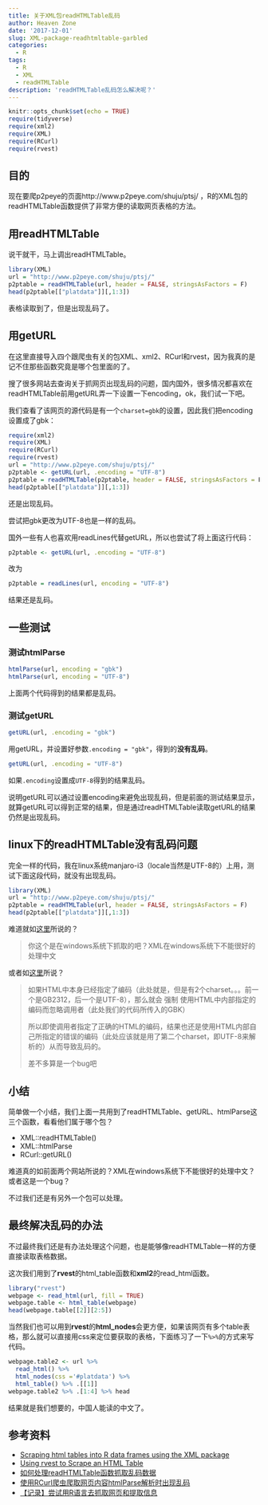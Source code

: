 ```yaml
---
title: 关于XML包readHTMLTable乱码
author: Heaven Zone
date: '2017-12-01'
slug: XML-package-readhtmltable-garbled
categories:
  - R
tags:
  - R
  - XML
  - readHTMLTable
description: 'readHTMLTable乱码怎么解决呢？'
---
```


```r
knitr::opts_chunk$set(echo = TRUE)
require(tidyverse)
require(xml2)
require(XML)
require(RCurl)
require(rvest)
```


## 目的

现在要爬p2peye的页面http://www.p2peye.com/shuju/ptsj/ ，R的XML包的readHTMLTable函数提供了非常方便的读取网页表格的方法。


## 用readHTMLTable

说干就干，马上调出readHTMLTable。

```r
library(XML)
url = "http://www.p2peye.com/shuju/ptsj/"
p2ptable = readHTMLTable(url, header = FALSE, stringsAsFactors = F)
head(p2ptable[["platdata"]][,1:3])
```

表格读取到了，但是出现乱码了。


## 用getURL

在这里直接导入四个跟爬虫有关的包XML、xml2、RCurl和rvest，因为我真的是记不住那些函数究竟是哪个包里面的了。

搜了很多网站去查询关于抓网页出现乱码的问题，国内国外，很多情况都喜欢在readHTMLTable前用getURL弄一下设置一下encoding，ok，我们试一下吧。

我们查看了该网页的源代码是有一个`charset=gbk`的设置，因此我们把encoding设置成了gbk：

```r
require(xml2)
require(XML)
require(RCurl)
require(rvest)
url = "http://www.p2peye.com/shuju/ptsj/"
p2ptable <- getURL(url, .encoding = "UTF-8")
p2ptable = readHTMLTable(p2ptable, header = FALSE, stringsAsFactors = F)
head(p2ptable[["platdata"]][,1:3])
```

还是出现乱码。

尝试把gbk更改为UTF-8也是一样的乱码。

国外一些有人也喜欢用readLines代替getURL，所以也尝试了将上面这行代码：

```r
p2ptable <- getURL(url, .encoding = "UTF-8")
```

改为

```r
p2ptable = readLines(url, encoding = "UTF-8")
```

结果还是乱码。


## 一些测试

### 测试htmlParse

```r
htmlParse(url, encoding = "gbk")
htmlParse(url, encoding = "UTF-8")
```

上面两个代码得到的结果都是乱码。


### 测试getURL

```r
getURL(url, .encoding = "gbk")
```

用getURL，并设置好参数`.encoding = "gbk"`，得到的**没有乱码**。


```r
getURL(url, .encoding = "UTF-8")
```

如果`.encoding`设置成`UTF-8`得到的结果乱码。

说明getURL可以通过设置encoding来避免出现乱码，但是前面的测试结果显示，就算getURL可以得到正常的结果，但是通过readHTMLTable读取getURL的结果仍然是出现乱码。


## linux下的readHTMLTable没有乱码问题

完全一样的代码，我在linux系统manjaro-i3（locale当然是UTF-8的）上用，测试下面这段代码，就没有出现乱码。

```r
library(XML)
url = "http://www.p2peye.com/shuju/ptsj/"
p2ptable = readHTMLTable(url, header = FALSE, stringsAsFactors = F)
head(p2ptable[["platdata"]][,1:3])
```

难道就如[这里](http://www.dataguru.cn/thread-567670-1-1.html)所说的？

>你这个是在windows系统下抓取的吧？XML在windows系统下不能很好的处理中文

或者如[这里](http://blog.csdn.net/BieberSen/article/details/50789702)所说？

>如果HTML中本身已经指定了编码（此处就是，但是有2个charset。。。前一个是GB2312，后一个是UTF-8），那么就会 强制 使用HTML中内部指定的编码而忽略调用者（此处我们的代码所传入的GBK）
>
>所以即使调用者指定了正确的HTML的编码，结果也还是使用HTML内部自己所指定的错误的编码（此处应该就是用了第二个charset，即UTF-8来解析的）从而导致乱码的。
>
>差不多算是一个bug吧 


## 小结

简单做一个小结，我们上面一共用到了readHTMLTable、getURL、htmlParse这三个函数，看看他们属于哪个包？

- XML::readHTMLTable()
- XML::htmlParse
- RCurl::getURL()

难道真的如前面两个网站所说的？XML在windows系统下不能很好的处理中文？或者这是一个bug？

不过我们还是有另外一个包可以处理。

## 最终解决乱码的办法

不过最终我们还是有办法处理这个问题，也是能够像readHTMLTable一样的方便直接读取表格数据。

这次我们用到了**rvest**的html_table函数和**xml2**的read_html函数。


```r
library("rvest")
webpage <- read_html(url, fill = TRUE)
webpage.table <- html_table(webpage)
head(webpage.table[[2]][2:5])
```

当然我们也可以用到**rvest**的**html_nodes**会更方便，如果该网页有多个table表格，那么就可以直接用css来定位要获取的表格，下面练习了一下`%>%`的方式来写代码。

```r
webpage.table2 <- url %>%
  read_html() %>%
  html_nodes(css ='#platdata') %>%
  html_table() %>% .[[1]]
webpage.table2 %>% .[1:4] %>% head
```

结果就是我们想要的，中国人能读的中文了。


## 参考资料

- [Scraping html tables into R data frames using the XML package](https://stackoverflow.com/questions/1395528/scraping-html-tables-into-r-data-frames-using-the-xml-package)
- [Using rvest to Scrape an HTML Table](https://www.r-bloggers.com/using-rvest-to-scrape-an-html-table/)
- [如何处理readHTMLTable函数抓取乱码数据](http://www.dataguru.cn/thread-567670-1-1.html)
- [使用RCurl爬虫爬取网页内容htmlParse解析时出现乱码](http://blog.csdn.net/BieberSen/article/details/50789702)
- [【记录】尝试用R语言去抓取网页和提取信息](https://www.crifan.com/try_use_r_language_do_web_crawl_and_extract_info/)